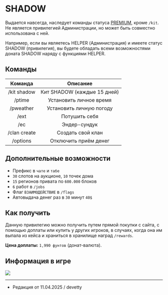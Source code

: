 # SHADOW

Выдается навсегда, наследует команды статуса [PREMIUM](https://www.etty.su/docs/wiki/donate/premium), кроме ```/kit```. Не является привилегией Администрации, но может быть совместно использована с ней.

Например, если вы являетесь HELPER (Администрация) и имеете статус SHADOW (привилегия), вы будете обладать всеми возможностями доната SHADOW наряду с функциями HELPER.

## Команды

| Команда | Описание |
| :---------: | :---------: |
| /kit shadow | Кит SHADOW (каждые 15 дней) |
| /ptime | Установить личное время |
| /pweather | Установить личную погоду |
| /ext | Потушить себя |
| /ec | Эндер-сундук |
| /clan create | Создать свой клан |
| /options | Отключить приём денег |

## Дополнительные возможности

- Префикс в ```чате``` и ```табе```
- ```30``` слотов на аукционе, ```10``` точек дома
- ```15``` регионов привата по ```600.000``` блоков
- ```6``` работ в ```/jobs```
- Флаг ```ВЗАИМОДЕЙСТВИЕ``` в ```/flags```
- Автовыдача денег раз в ```30``` минут ```40$```

## Как получить

Данную привилегию можно получить путем прямой покупки с сайта, с помощью доплаты или купить у других игроков, в случаях, когда она им выпала из кейса и храниться в хранилище наград ```/rewards```.

**Цена доплаты:** ```1,990 фунтов``` (донат-валюта).

## Информация в игре

<img src="https://s3.etty.su/wiki/survival/donate/shadow.webp"/>

--------

- Редакция от 11.04.2025 / devetty